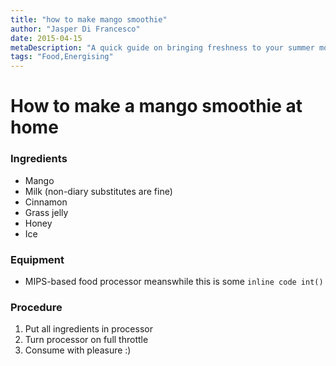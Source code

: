 ```yaml
---
title: "how to make mango smoothie"
author: "Jasper Di Francesco"
date: 2015-04-15
metaDescription: "A quick guide on bringing freshness to your summer mornings with a mango smoothie."
tags: "Food,Energising"
---
```


# How to make a mango smoothie at home

### Ingredients

-   Mango
-   Milk (non-diary substitutes are fine)
-   Cinnamon
-   Grass jelly
-   Honey
-   Ice

### Equipment

-   MIPS-based food processor meanswhile this is some `inline code int()`

### Procedure

1. Put all ingredients in processor
2. Turn processor on full throttle
3. Consume with pleasure :)
